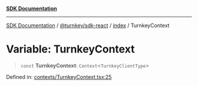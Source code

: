 [**SDK Documentation**](../../../../README.mdx)

***

[SDK Documentation](../../../../packages.mdx) / [@turnkey/sdk-react](../../README.mdx) / [index](../README.mdx) / TurnkeyContext

# Variable: TurnkeyContext

> `const` **TurnkeyContext**: `Context`\<`TurnkeyClientType`\>

Defined in: [contexts/TurnkeyContext.tsx:25](https://github.com/tkhq/sdk/blob/fd49bfe86475c8603b3eb385aa101efa36fa32fc/packages/sdk-react/src/contexts/TurnkeyContext.tsx#L25)
